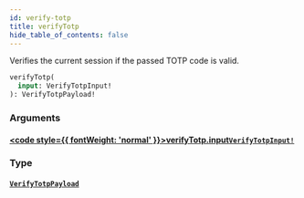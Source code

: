 ```yaml
---
id: verify-totp
title: verifyTotp
hide_table_of_contents: false
---
```








Verifies the current session if the passed TOTP code is valid.

```graphql
verifyTotp(
  input: VerifyTotpInput!
): VerifyTotpPayload!
```


### Arguments

#### [<code style={{ fontWeight: 'normal' }}>verifyTotp.<b>input</b></code>](#)<Bullet />[`VerifyTotpInput!`](/gql-api/inputs/verify-totp-input) <Badge class="secondary" text="non-null"/> <Badge class="secondary" text="input"/>
> 
> 

### Type

#### [`VerifyTotpPayload`](/gql-api/objects/verify-totp-payload) <Badge class="secondary" text="object"/>
> 
> 





